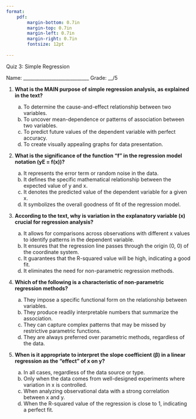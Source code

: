 ```yaml
---
format: 
    pdf:
        margin-bottom: 0.7in
        margin-top: 0.7in
        margin-left: 0.7in
        margin-right: 0.7in
        fontsize: 12pt
    
---
```


Quiz 3: Simple Regression

Name: ____________________________
Grade: __/5



1.  **What is the MAIN purpose of simple regression analysis, as explained in the text?**
   
    a) To determine the cause-and-effect relationship between two variables.
    b) To uncover mean-dependence or patterns of association between two variables.
    c) To predict future values of the dependent variable with perfect accuracy.
    d) To create visually appealing graphs for data presentation.


3.  **What is the significance of the function "f" in the regression model notation (yE = f(x))?**

    a) It represents the error term or random noise in the data.
    b) It defines the specific mathematical relationship between the expected value of y and x.
    c) It denotes the predicted value of the dependent variable for a given x.
    d) It symbolizes the overall goodness of fit of the regression model.

4.  **According to the text, why is variation in the explanatory variable (x) crucial for regression analysis?**

    a) It allows for comparisons across observations with different x values to identify patterns in the dependent variable.
    b) It ensures that the regression line passes through the origin (0, 0) of the coordinate system.
    c) It guarantees that the R-squared value will be high, indicating a good fit.
    d) It eliminates the need for non-parametric regression methods.

5.  **Which of the following is a characteristic of non-parametric regression methods?**
    a) They impose a specific functional form on the relationship between variables.
    b) They produce readily interpretable numbers that summarize the association.
    c) They can capture complex patterns that may be missed by restrictive parametric functions.
    d) They are always preferred over parametric methods, regardless of the data.

10. **When is it appropriate to interpret the slope coefficient (β) in a linear regression as the "effect" of x on y?**

    a) In all cases, regardless of the data source or type.
    b) Only when the data comes from well-designed experiments where variation in x is controlled.
    c) When analyzing observational data with a strong correlation between x and y.
    d) When the R-squared value of the regression is close to 1, indicating a perfect fit.
